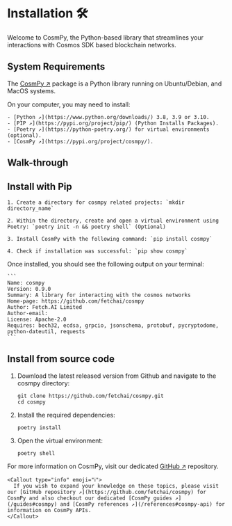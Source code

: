 
# Installation 🛠️

Welcome to CosmPy, the Python-based library that streamlines your interactions with Cosmos SDK based blockchain networks.

## System Requirements

The [CosmPy ↗️](https://pypi.org/project/cosmpy/) package is a Python library running on Ubuntu/Debian, and MacOS systems.

On your computer, you may need to install:

    - [Python ↗️](https://www.python.org/downloads/) 3.8, 3.9 or 3.10.
    - [PIP ↗️](https://pypi.org/project/pip/) (Python Installs Packages).
    - [Poetry ↗️](https://python-poetry.org/) for virtual environments (optional).
    - [CosmPy ↗️](https://pypi.org/project/cosmpy/).

## Walk-through
## Install with Pip

    1. Create a directory for cosmpy related projects: `mkdir directory_name`

    2. Within the directory, create and open a virtual environment using Poetry: `poetry init -n && poetry shell` (Optional)

    3. Install CosmPy with the following command: `pip install cosmpy`

    4. Check if installation was successful: `pip show cosmpy`

Once installed, you should see the following output on your terminal:

    ```
    Name: cosmpy
    Version: 0.9.0
    Summary: A library for interacting with the cosmos networks
    Home-page: https://github.com/fetchai/cosmpy
    Author: Fetch.AI Limited
    Author-email:
    License: Apache-2.0
    Requires: bech32, ecdsa, grpcio, jsonschema, protobuf, pycryptodome, python-dateutil, requests
    ```

## Install from source code

1. Download the latest released version from Github and navigate to the cosmpy directory:

   ```
   git clone https://github.com/fetchai/cosmpy.git
   cd cosmpy
   ```

2. Install the required dependencies:

   ```
   poetry install
   ```

3. Open the virtual environment:

   ```
   poetry shell
   ```

For more information on CosmPy, visit our dedicated [GitHub ↗️](https://github.com/fetchai/cosmpy) repository.

    <Callout type="info" emoji="ℹ️">
      If you wish to expand your knowledge on these topics, please visit our [GitHub repository ↗️](https://github.com/fetchai/cosmpy) for CosmPy and also checkout our dedicated [CosmPy guides ↗️](/guides#cosmpy) and [CosmPy references ↗️](/references#cosmpy-api) for information on CosmPy APIs.
    </Callout>
